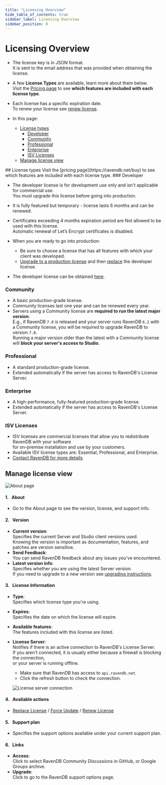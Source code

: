 ```yaml
---
title: "Licensing Overview"
hide_table_of_contents: true
sidebar_label: Licensing Overview
sidebar_position: 0
---
```



# Licensing Overview
<Admonition type="note" title="Note">

* The license key is in JSON format.  
  It is sent to the email address that was provided when obtaining the license.  

* A few **License Types** are available, learn more about them below.  
  <Admonition type="info" title="Info">
  Visit the [Pricing page](https://ravendb.net/buy) to see **which features are included with each license type**.
  </Admonition>

* Each license has a specific expiration date.  
  To renew your license see [renew license](../../start/licensing/renew-license.mdx).  

* In this page:
    * [License types](../../start/licensing/licensing-overview.mdx#license-types)
        * [Developer](../../start/licensing/licensing-overview.mdx#developer)
        * [Community](../../start/licensing/licensing-overview.mdx#community)
        * [Professional](../../start/licensing/licensing-overview.mdx#professional)
        * [Enterprise](../../start/licensing/licensing-overview.mdx#enterprise)
        * [ISV Licenses](../../start/licensing/licensing-overview.mdx#isv-licenses)
    * [Manage license view](../../start/licensing/licensing-overview.mdx#manage-license-view)

</Admonition>
## License types

<Admonition type="info" title="Info">
Visit the [pricing page](https://ravendb.net/buy) to see which features are included with each license type.
</Admonition>
### Developer

* The developer license is for development use only and isn't applicable for commercial use.  
  You must upgrade this license before going into production.   
* It is fully featured but temporary - license lasts 6 months and can be renewed.  
* Certificates exceeding 4 months expiration period are Not allowed to be used with this license.  
  Automatic renewal of Let’s Encrypt certificates is disabled.  
* When you are ready to go into production:  
  * Be sure to choose a license that has all features with which your client was developed.  
  * [Upgrade to a production license](https://ravendb.net/buy) and then [replace](../../start/licensing/replace-license.mdx) the developer license.  
  
* The developer license can be obtained [here](https://ravendb.net/buy#developer).
### Community  

* A basic production-grade license.
* Community licenses last one year and can be renewed every year.  
* Servers using a Community license are **required to run the latest major version**.  
  E.g., if RavenDB `7.0` is released and your server runs RavenDB `6.2` with a Community license, 
  you will be required to upgrade RavenDB to version `7.0`.  
  Running a major version older than the latest with a Community license will **block your server's access to Studio**.
### Professional  

* A standard production-grade license.  
* Extended automatically if the server has access to RavenDB's License Server.  
### Enterprise  

* A high-performance, fully-featured production-grade license.  
* Extended automatically if the server has access to RavenDB's License Server.  
### ISV Licenses

* ISV licenses are commercial licenses that allow you to redistribute RavenDB with your software  
  for on-premise installation and use by your customers.  
* Available ISV license types are: Essential, Professional, and Enterprise.  
* [Contact RavenDB for more details](https://ravendb.net/contact).



## Manage license view

![About page](./assets/about-page.png)

#### 1. &nbsp; About
* Go to the About page to see the version, license, and support info.

#### 2. &nbsp; Version
* **Current version**:  
  Specifies the current Server and Studio client versions used.  
  Knowing the version is important as documentation, features, and patches are version sensitive.
* **Send Feedback**:  
  You can send RavenDB feedback about any issues you've encountered.
* **Latest version info**:  
  Specifies whether you are using the latest Server version.  
  If you need to upgrade to a new version see [upgrading instructions](../../start/installation/upgrading-to-new-version.mdx).  

#### 3. &nbsp; License Information  
* **Type**:  
  Specifies which license type you're using.  
* **Expires**:  
  Specifies the date on which the license will expire.  
* **Available features**:  
  The features included with this license are listed.  
* <a id="license-server"/> **License Server**:  
  Notifies if there is an active connection to RavenDB's License Server.  
  If you aren't connected, it is usually either because a firewall is blocking the connection,  
  or your server is running offline.  
    * Make sure that RavenDB has access to `api.ravendb.net`.  
    * Click the refresh button to check the connection.  

  ![License server connection](./assets/license-server.png)

#### 4. &nbsp; Available actions  
* [Replace License](../../start/licensing/replace-license.mdx) / [Force Update](../../start/licensing/force-update.mdx) / [Renew License](../../start/licensing/renew-license.mdx)  

#### 5. &nbsp; Support plan  
* Specifies the support options available under your current support plan.

#### 6. &nbsp; Links
* **Access**:  
  Click to select RavenDB Community Discussions in GitHub, or Google Groups archive.
* **Upgrade**:  
  Click to go to the RavenDB support options page.




